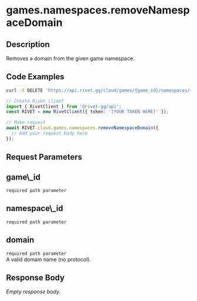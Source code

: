 
# games.namespaces.removeNamespaceDomain

## Description

Removes a domain from the given game namespace.

## Code Examples

<CodeGroup title='Request' tag='DELETE' label='https://api.rivet.gg/cloud/games/{game_id}/namespaces/{namespace_id}/domains/{domain}'>

```bash {{ "title": "cURL" }}
curl -X DELETE 'https://api.rivet.gg/cloud/games/{game_id}/namespaces/{namespace_id}/domains/{domain}'
```

```ts
// Create Rivet client
import { RivetClient } from '@rivet-gg/api';
const RIVET = new RivetClient({ token: '[YOUR TOKEN HERE]' });

// Make request
await RIVET.cloud.games.namespaces.removeNamespaceDomain({
  // Add your request body here
});
```

</CodeGroup>

## Request Parameters

<div className="property ml-4">
<div className="flex flex-row items-center my-2">
<h2 className="text-lg font-bold text-cream-50 m-0">game\_id</h2><code className="m-0 ml-4 pb-0 pt-0.5 text-cream-500"><span className="font-normal text-cream-600">required</span> path parameter</code>
</div>

</div>
<div className="property ml-4">
<div className="flex flex-row items-center my-2">
<h2 className="text-lg font-bold text-cream-50 m-0">namespace\_id</h2><code className="m-0 ml-4 pb-0 pt-0.5 text-cream-500"><span className="font-normal text-cream-600">required</span> path parameter</code>
</div>

</div>
<div className="property ml-4">
<div className="flex flex-row items-center my-2">
<h2 className="text-lg font-bold text-cream-50 m-0">domain</h2><code className="m-0 ml-4 pb-0 pt-0.5 text-cream-500"><span className="font-normal text-cream-600">required</span> path parameter</code>
</div>
<div className="description pl-2">
A valid domain name (no protocol).
</div>

</div>

## Response Body

_Empty response body._
